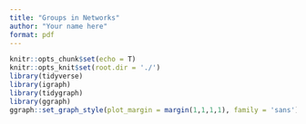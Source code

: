 ```yaml
---
title: "Groups in Networks"
author: "Your name here"
format: pdf
---
```


```r
knitr::opts_chunk$set(echo = T)
knitr::opts_knit$set(root.dir = './')
library(tidyverse)
library(igraph)
library(tidygraph)
library(ggraph)
ggraph::set_graph_style(plot_margin = margin(1,1,1,1), family = 'sans')
```
